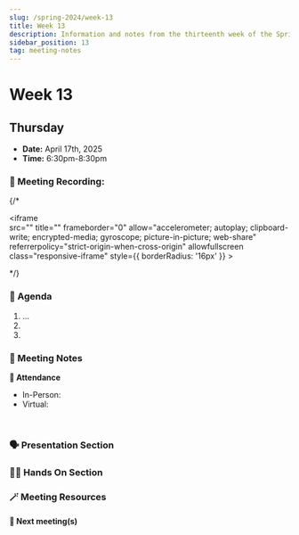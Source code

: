 ```yaml
---
slug: /spring-2024/week-13
title: Week 13
description: Information and notes from the thirteenth week of the Spring 2025 semester for the UMass Lowell Cloud Computing Club. 
sidebar_position: 13
tag: meeting-notes
---
```


# Week 13


## Thursday

- **Date:** April 17th, 2025
- **Time:** 6:30pm-8:30pm

### 🎥 Meeting Recording:
{/* <div class="iframe-container">
    <iframe  
        src="" 
        title="" 
        frameborder="0" 
        allow="accelerometer; autoplay; clipboard-write; encrypted-media; gyroscope; picture-in-picture; web-share" 
        referrerpolicy="strict-origin-when-cross-origin" 
        allowfullscreen
        class="responsive-iframe"
        style={{
            borderRadius: '16px'
        }}
    >
    </iframe>
</div> */}


### 🚩 Agenda
1. ...
2. 
3. 


### 📓 Meeting Notes

**📄 Attendance**
- In-Person: 
- Virtual: 
<br/>

### 🗣️ Presentation Section

### 🧑‍💻 Hands On Section

### 🪄 Meeting Resources

#### 🚀 Next meeting(s)

